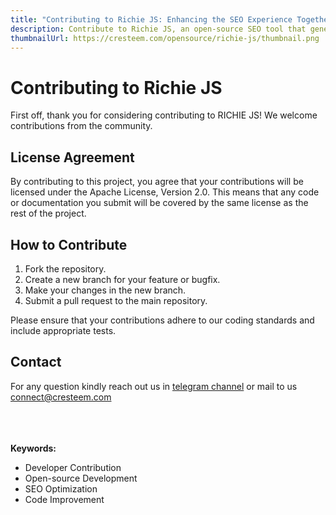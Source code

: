 ---
title: "Contributing to Richie JS: Enhancing the SEO Experience Together"
description: Contribute to Richie JS, an open-source SEO tool that generates rich results. Learn how to get involved, fork the repository, and submit pull requests. Join our community and help improve Richie JS for a better SEO experience.
thumbnailUrl: https://cresteem.com/opensource/richie-js/thumbnail.png
---

# Contributing to Richie JS

First off, thank you for considering contributing to RICHIE JS! We welcome contributions from the community.

## License Agreement

By contributing to this project, you agree that your contributions will be licensed under the Apache License, Version 2.0. This means that any code or documentation you submit will be covered by the same license as the rest of the project.

## How to Contribute

1. Fork the repository.
2. Create a new branch for your feature or bugfix.
3. Make your changes in the new branch.
4. Submit a pull request to the main repository.

Please ensure that your contributions adhere to our coding standards and include appropriate tests.

## Contact

For any question kindly reach out us in [telegram channel](https://t.me/cresteem/1) or mail to us connect@cresteem.com


<br/>
<br/>
<br/>
<strong>Keywords:</strong>
<ul className={style.keywords}>
    <li>Developer Contribution</li>
    <li>Open-source Development</li>
    <li>SEO Optimization</li>
    <li>Code Improvement</li>
</ul>
